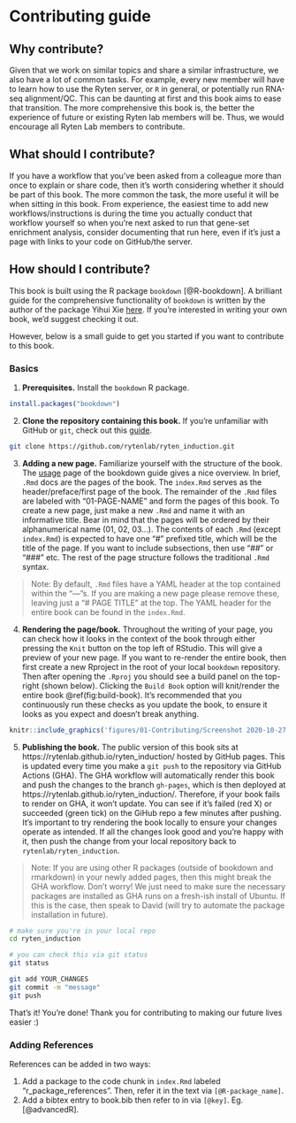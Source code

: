 # Contributing guide {#contribute}

## Why contribute?

Given that we work on similar topics and share a similar infrastructure, we also have a lot of common tasks. For example, every new member will have to learn how to use the Ryten server, or `R` in general, or potentially run RNA-seq alignment/QC. This can be daunting at first and this book aims to ease that transition. The more comprehensive this book is, the better the experience of future or existing Ryten lab members will be. Thus, we would encourage all Ryten Lab members to contribute.

## What should I contribute?

If you have a workflow that you've been asked from a colleague more than once to explain or share code, then it's worth considering whether it should be part of this book. The more common the task, the more useful it will be when sitting in this book. From experience, the easiest time to add new workflows/instructions is during the time you actually conduct that workflow yourself so when you're next asked to run that gene-set enrichment analysis, consider documenting that run here, even if it's just a page with links to your code on GitHub/the server.

## How should I contribute?{#contribute-how}

This book is built using the R package `bookdown` [@R-bookdown]. A brilliant guide for the comprehensive functionality of `bookdown` is written by the author of the package Yihui Xie [here](https://bookdown.org/yihui/bookdown/). If you're interested in writing your own book, we'd suggest checking it out.

However, below is a small guide to get you started if you want to contribute to this book.

### Basics

1.  **Prerequisites.** Install the `bookdown` R package.

```r
install.packages("bookdown")
```

2.  **Clone the repository containing this book.** If you're unfamiliar with GitHub or `git`, check out this [guide](https://happygitwithr.com/).

```bash
git clone https://github.com/rytenlab/ryten_induction.git
```

3.  **Adding a new page.** Familiarize yourself with the structure of the book. The [usage](https://bookdown.org/yihui/bookdown/usage.html) page of the bookdown guide gives a nice overview. In brief, `.Rmd` docs are the pages of the book. The `index.Rmd` serves as the header/preface/first page of the book. The remainder of the `.Rmd` files are labeled with "01-PAGE-NAME" and form the pages of this book. To create a new page, just make a new `.Rmd` and name it with an informative title. Bear in mind that the pages will be ordered by their alphanumerical name (01, 02, 03...). The contents of each `.Rmd` (except `index.Rmd`) is expected to have one "\#" prefixed title, which will be the title of the page. If you want to include subsections, then use "\#\#" or "\#\#\#" etc. The rest of the page structure follows the traditional `.Rmd` syntax. 

> Note: By default, `.Rmd` files have a YAML header at the top contained within the "---"s. If you are making a new page please remove these, leaving just a "\# PAGE TITLE" at the top. The YAML header for the entire book can be found in the `index.Rmd`.

4.  **Rendering the page/book.** Throughout the writing of your page, you can check how it looks in the context of the book through either pressing the `Knit` button on the top left of RStudio. This will give a preview of your new page. If you want to re-render the entire book, then first create a new Rproject in the root of your local `bookdown` repository. Then after opening the `.Rproj` you should see a build panel on the top-right (shown below). Clicking the `Build Book` option will knit/render the entire book \@ref(fig:build-book). It's recommended that you continuously run these checks as you update the book, to ensure it looks as you expect and doesn't break anything. 

```r
knitr::include_graphics('figures/01-Contributing/Screenshot 2020-10-27 at 12.32.29.png')
```

5.  **Publishing the book.** The public version of this book sits at https://rytenlab.github.io/ryten_induction/ hosted by GitHub pages. This is updated every time you make a `git push` to the repository via GitHub Actions (GHA). The GHA workflow will automatically render this book and push the changes to the branch `gh-pages`, which is then deployed at https://rytenlab.github.io/ryten_induction/. Therefore, if your book fails to render on GHA, it won't update. You can see if it's failed (red X) or succeeded (green tick) on the GiHub repo a few minutes after pushing. It's important to try rendering the book locally to ensure your changes operate as intended. If all the changes look good and you're happy with it, then push the change from your local repository back to `rytenlab/ryten_induction`. 

> Note: If you are using other R packages (outside of bookdown and rmarkdown) in your newly added pages, then this might break the GHA workflow. Don't worry! We just need to make sure the necessary packages are installed as GHA runs on a fresh-ish install of Ubuntu. If this is the case, then speak to David (will try to automate the package installation in future).

```bash
# make sure you're in your local repo
cd ryten_induction

# you can check this via git status
git status

git add YOUR_CHANGES
git commit -m "message"
git push
```

That's it! You're done! Thank you for contributing to making our future lives easier :) 

### Adding References

References can be added in two ways:

1.  Add a package to the code chunk in `index.Rmd` labeled "r\_package\_references". Then, refer it in the text via `[@R-package_name]`.
2.  Add a bibtex entry to book.bib then refer to in via `[@key]`. Eg. [@advancedR].
